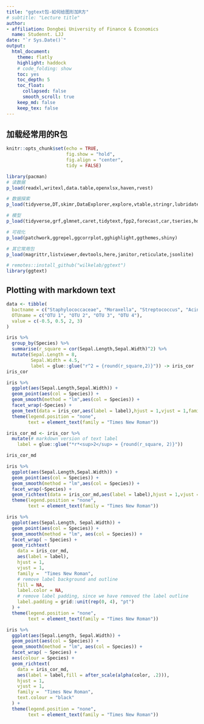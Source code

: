 ```yaml
---
title: "ggtext包-如何给图形加R方"
# subtitle: "Lecture title"
author: 
- affiliation: Dongbei University of Finance & Economics
  name: Studennt. LJJ
date: "`r Sys.Date()`"
output: 
  html_document:
    theme: flatly
    highlight: haddock
    # code_folding: show
    toc: yes
    toc_depth: 5
    toc_float:
      collapsed: false
      smooth_scroll: true
    keep_md: false
    keep_tex: false 
---
```


## 加载经常用的R包

```r
knitr::opts_chunk$set(echo = TRUE,
                      fig.show = "hold",
                      fig.align = "center",
                      tidy = FALSE)
```

```r
library(pacman)
# 读数据
p_load(readxl,writexl,data.table,openxlsx,haven,rvest)
```

```r
# 数据探索
p_load(tidyverse,DT,skimr,DataExplorer,explore,vtable,stringr,lubridate)
```

```r
# 模型
p_load(tidyverse,grf,glmnet,caret,tidytext,fpp2,forecast,car,tseries,hdm,tidymodels,broom)
```

```r
# 可视化
p_load(patchwork,ggrepel,ggcorrplot,gghighlight,ggthemes,shiny)
```

```r
# 其它常用包
p_load(magrittr,listviewer,devtools,here,janitor,reticulate,jsonlite)
```

```r
# remotes::install_github("wilkelab/ggtext")
library(ggtext)
```

## Plotting with markdown text

```r
data <- tibble(
  bactname = c("Staphylococcaceae", "Moraxella", "Streptococcus", "Acinetobacter"),
  OTUname = c("OTU 1", "OTU 2", "OTU 3", "OTU 4"),
  value = c(-0.5, 0.5, 2, 3)
)
```

```r
iris %>% 
  group_by(Species) %>% 
  summarise(r_square = cor(Sepal.Length,Sepal.Width)^2) %>% 
  mutate(Sepal.Length = 8,
         Sepal.Width = 4.5,
         label = glue::glue("r^2 = {round(r_square,2)}")) -> iris_cor
iris_cor
```

```r
iris %>% 
  ggplot(aes(Sepal.Length,Sepal.Width)) +
  geom_point(aes(col = Species)) +
  geom_smooth(method = "lm",aes(col = Species)) +
  facet_wrap(~Species) +
  geom_text(data = iris_cor,aes(label = label),hjust = 1,vjust = 1,family =  "Times New Roman") +
  theme(legend.position = "none",
        text = element_text(family = "Times New Roman")) 
```

```r
iris_cor_md <- iris_cor %>%
  mutate(# markdown version of text label
    label = glue::glue("*r*<sup>2</sup> = {round(r_square, 2)}"))

iris_cor_md

iris %>% 
  ggplot(aes(Sepal.Length,Sepal.Width)) +
  geom_point(aes(col = Species)) +
  geom_smooth(method = "lm",aes(col = Species)) +
  facet_wrap(~Species) +
  geom_richtext(data = iris_cor_md,aes(label = label),hjust = 1,vjust = 1,family =  "Times New Roman") +
  theme(legend.position = "none",
        text = element_text(family = "Times New Roman")) 
```

```r
iris %>%
  ggplot(aes(Sepal.Length, Sepal.Width)) +
  geom_point(aes(col = Species)) +
  geom_smooth(method = "lm", aes(col = Species)) +
  facet_wrap( ~ Species) +
  geom_richtext(
    data = iris_cor_md,
    aes(label = label),
    hjust = 1,
    vjust = 1,
    family =  "Times New Roman",
    # remove label background and outline
    fill = NA,
    label.color = NA,
    # remove label padding, since we have removed the label outline
    label.padding = grid::unit(rep(0, 4), "pt")
  ) +
  theme(legend.position = "none",
        text = element_text(family = "Times New Roman")) 
```

```r
iris %>%
  ggplot(aes(Sepal.Length, Sepal.Width)) +
  geom_point(aes(col = Species)) +
  geom_smooth(method = "lm", aes(col = Species)) +
  facet_wrap( ~ Species) +
  aes(colour = Species) +
  geom_richtext(
    data = iris_cor_md,
    aes(label = label,fill = after_scale(alpha(color, .2))),
    hjust = 1,
    vjust = 1,
    family =  "Times New Roman",
    text.colour = "black"
  ) +
  theme(legend.position = "none",
        text = element_text(family = "Times New Roman"))
```





